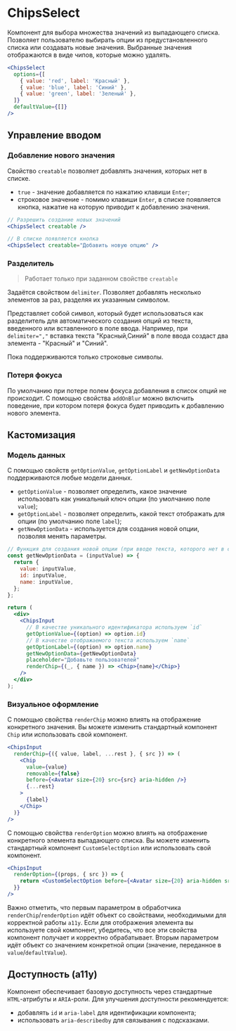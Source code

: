 <Overview>

# ChipsSelect

Компонент для выбора множества значений из выпадающего списка.
Позволяет пользователю выбирать опции из предустановленного списка или создавать новые значения. Выбранные значения отображаются в виде чипов, которые можно удалять.

</Overview>

```jsx
<ChipsSelect
  options={[
    { value: 'red', label: 'Красный' },
    { value: 'blue', label: 'Синий' },
    { value: 'green', label: 'Зеленый' },
  ]}
  defaultValue={[]}
/>
```

## Управление вводом

### Добавление нового значения

Свойство `creatable` позволяет добавлять значения, которых нет в списке.

- `true` - значение добавляется по нажатию клавиши `Enter`;
- строковое значение - помимо клавиши `Enter`, в списке появляется кнопка, нажатие на которую приводит к добавлению значения.

```jsx
// Разрешить создание новых значений
<ChipsSelect creatable />

// В списке появляется кнопка
<ChipsSelect creatable="Добавить новую опцию" />
```

### Разделитель

> Работает только при заданном свойстве `creatable`

Задаётся свойством `delimiter`. Позволяет добавлять несколько элементов за раз, разделяя их указанным символом.

Представляет собой символ, который будет использоваться как разделитель для автоматического создания опций из текста,
введенного или вставленного в поле ввода. Например, при `delimiter=","` вставка текста "Красный,Синий" в поле ввода
создаст два элемента - "Красный" и "Синий".

Пока поддерживаются только строковые символы.

### Потеря фокуса

По умолчанию при потере полем фокуса добавления в список опций не происходит.
С помощью свойства `addOnBlur` можно включить поведение, при котором потеря фокуса будет приводить к добавлению нового элемента.

## Кастомизация

### Модель данных

С помощью свойств `getOptionValue`, `getOptionLabel` и `getNewOptionData` поддерживаются любые модели данных.

- `getOptionValue` - позволяет определить, какое значение использовать как уникальный ключ опции (по умолчанию поле `value`);
- `getOptionLabel` - позволяет определить, какой текст отображать для опции (по умолчанию поле `label`);
- `getNewOptionData` - используется для создания новой опции, позволяя менять параметры.

```jsx
// Функция для создания новой опции (при вводе текста, которого нет в списке)
const getNewOptionData = (inputValue) => {
  return {
    value: inputValue,
    id: inputValue,
    name: inputValue,
  };
};

return (
  <div>
    <ChipsInput
      // В качестве уникального идентификатора используем `id`
      getOptionValue={(option) => option.id}
      // В качестве отображаемого текста используем `name`
      getOptionLabel={(option) => option.name}
      getNewOptionData={getNewOptionData}
      placeholder="Добавьте пользователей"
      renderChip={(_, { name }) => <Chip>{name}</Chip>}
    />
  </div>
);
```

### Визуальное оформление

С помощью свойства `renderChip` можно влиять на отображение конкретного значения. Вы можете изменить
стандартный компонент `Chip` или использовать свой компонент.

```jsx
<ChipsInput
  renderChip={({ value, label, ...rest }, { src }) => (
    <Chip
      value={value}
      removable={false}
      before={<Avatar size={20} src={src} aria-hidden />}
      {...rest}
    >
      {label}
    </Chip>
  )}
/>
```

С помощью свойства `renderOption` можно влиять на отображение конкретного элемента выпадающего списка.
Вы можете изменить стандартный компонент `CustomSelectOption` или использовать свой компонент.

```jsx
<ChipsInput
  renderOption={(props, { src }) => {
    return <CustomSelectOption before={<Avatar size={20} aria-hidden src={src} />} {...props} />;
  }}
/>
```

Важно отметить, что первым параметром в обработчика `renderChip`/`renderOption` идёт объект со свойствами, необходимыми для
корректной работы `a11y`. Если для отображения элемента вы используете свой компонент, убедитесь, что все эти свойства
компонент получает и корректно обрабатывает. Вторым параметром идёт объект со значением конкретной опции
(значение, переданное в `value`/`defaultValue`).

## Доступность (a11y)

Компонент обеспечивает базовую доступность через стандартные `HTML`-атрибуты и `ARIA`-роли. Для улучшения доступности рекомендуется:

- добавлять `id` и `aria-label` для идентификации компонента;
- использовать `aria-describedby` для связывания с подсказками.
